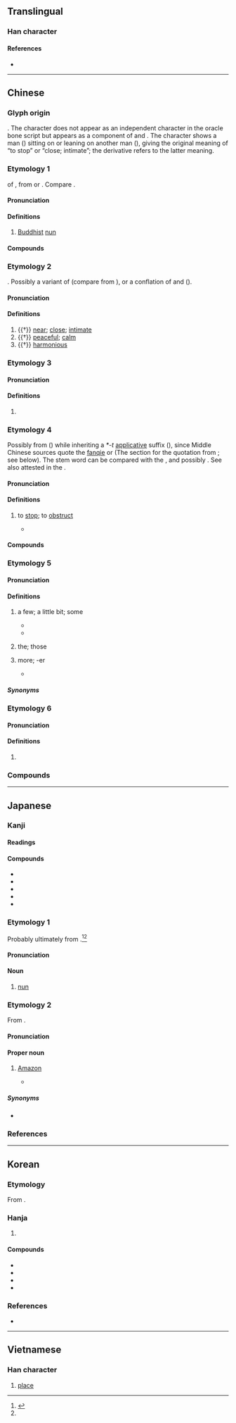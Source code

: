 {{character info}}
==Translingual==
{{stroke order|type=animate}}

===Han character===
{{Han char|rn=44|rad=尸|as=02|sn=5|four=77211|canj=SP|ids=⿸尸匕}}

====References====
* {{Han ref|kx=0300.030|dkj=07635|dj=0596.010|hdz=20965.040|uh=5C3C|ud=23612|bh=A5A7|bd=42407}}

----

==Chinese==

===Glyph origin===
{{Han etyl}}
{{liushu|ic}}. The character does not appear as an independent character in the oracle bone script but appears as a component of {{zh-l|*𢓚}} and {{zh-l|*秜}}. The character shows a man ({{zh-l|*尸}}) sitting on or leaning on another man ({{zh-l|*匕}}), giving the original meaning of “to stop” or “close; intimate”; the derivative {{zh-l|*昵}} refers to the latter meaning.

===Etymology 1===
{{zh-forms}}
{{clipping|zh}} of {{zh-l|比丘尼}}, from {{der|zh|sa|भिक्षुणी||[[female]] [[beggar]]}} or {{der|zh|pi|bhikkhunī||[[female]] [[beggar]]}}. Compare {{cog|sa|भिक्षु||[[beggar]]}}.

====Pronunciation====
{{zh-pron
|m=ní
|m-s=nyi2
|c=nei4,nai4
|c_note=nai4 - vernacular variant
|c-t=nai3
|g=nyi4
|h=pfs=nì;gd=ni2
|j=ni1
|md=nà̤
|mn=ml,tp,tn,tc,lk,sx,yl:nî/qz,kh,tn,hc,lk,km,mg:lî/tp,mg:lûi
|mn_note=lûi - used in {{zh-l|*尼姑}}
|mn-t=ni5
|w=3nyi
|x=nyi2
|mc=y
|cat=n,a,pn
}}

====Definitions====
{{zh-hanzi}}

# [[Buddhist]] [[nun]]

====Compounds====
{{zh-der|尼姑|尼姑庵|尼僧|僧尼|尼庵|比丘尼}}

===Etymology 2===
{{zh-forms}}
{{unk|zh}}. Possibly a variant of {{och-l|邇|near}} (compare {{cog|cmn|-}} {{zh-l|你}} from {{och-l|爾}}), or a conflation of {{och-l|邇|near}} and {{och-l|昵}} ({{zh-ref|Schuessler, 2007}}).

====Pronunciation====
{{zh-pron
|m=ní,nì
|c=nei4
|mc=y
|oc=3,y
|dial=n
|cat=a
}}

====Definitions====
{{zh-hanzi}}

# {{†}} [[near]]; [[close]]; [[intimate]]
# {{†}} [[peaceful]]; [[calm]]
# {{†}} [[harmonious]]

===Etymology 3===
{{zh-forms}}
{{rfe|zh}}

====Pronunciation====
{{zh-pron
|m=Ní
|c=nei4
|mc=y
|oc=
|dial=n
|cat=pn
}}

====Definitions====
{{zh-hanzi}}

# {{surname|zh}}

===Etymology 4===
{{zh-forms}}
Possibly from {{inh|zh|sit-pro|*m/s-njal|t=to sleep; to lie down}} ({{zh-ref|Sagart, 2004}}) while inheriting a ''*-t'' [[applicative]] suffix ({{zh-ref|Jacques, 2016a}}), since Middle Chinese sources quote the [[fanqie]] {{lang|zh|[[女]][[乙]]切}} or {{IPAchar|/*ɳit̚/}} (The ''{{w|Jingdian Shiwen}}'' section for the quotation from ''{{w|Mencius (book)|Mencius}}''; see below). The stem word can be compared with the {{cog|bo|ཉལ་པ|t=to lie down; to go to sleep; to dwell}}, and possibly {{cog|txg|𗱩|tr=njwij|t=to obstruct; to obscure; to choke up}}. See also {{och-l|柅|gloss=stopper}} attested in the ''{{w|I Ching|Zhou Yi}}''.

====Pronunciation====
{{zh-pron
|m=nǐ,nì
|c=nei5,nai6
|oc=1+2,n
|dial=n
|cat=v
}}

====Definitions====
{{zh-hanzi}}

# {{lb|zh|literary}} to [[stop]]; to [[obstruct]]
#* {{zh-x|行{xíng} 或 使 之，止 或 尼{nǐ} 之。行{xíng} 止，非 人 所 能 也。|A man's advancement is effected, it may be, by others, and the stopping him is, it may be, from the efforts of others. But to advance a man or to stop his advance is really beyond the power of other men.|ref=Mencius-L}}

====Compounds====
{{zh-der|阻尼}}

===Etymology 5===
{{zh-forms|alt=乃,倷}}
{{rfe|zh}}

====Pronunciation====
{{zh-pron
|c-t=nai2
|dial=n
|cat=cls
}}

====Definitions====
{{zh-hanzi}}

# {{lb|zh|Taishanese}} a few; a little bit; some
#* {{zh-x|該尼|these ones|C-T}}
#* {{zh-x|有 尼 人 認為 台山話 難 過 廣州話。|Some people think Taishanese is harder than Cantonese.|C-T}}
# {{lb|zh|Taishanese}} the; those
# {{lb|zh|Taishanese}} more; -er
#* {{zh-x|廣州話 係 唔 係 難 尼 啊？|Is Cantonese harder?|C-T}}

=====Synonyms=====
{{zh-dial|些}}

===Etymology 6===
{{zh-forms}}

====Pronunciation====
{{zh-pron
|dial=n
|cat=pref
}}
{{rfp|zh}}

====Definitions====
{{zh-hanzi}}

# {{lb|zh|Leizhou Min}} {{n-g|Prefix in non-face-to-face kinship terms.}}

===Compounds===
{{zh-der|fold=1|尼泊爾|尼古丁|尼加拉瓜|尼龍|尼日爾|尼日利亞|毛里塔尼亞|尼采|尼安德塔人|尼站|尼童子|多明尼加|多米尼克|坦尚尼亞|尼斯信條|不列塔尼|尼羅河|愛沙尼亞|愛奧尼亞|尼父|師尼|印尼|仲尼|尼壇|尼日|布爾哥尼|哈尼族|分尼|威尼斯|宣尼|亞美尼亞|突尼西亞|比基尼|比基尼島|突尼斯|波士尼亞|提舍尼|盤尼西林|白尼羅河|摩尼教|溫尼伯|牟尼|毗尼日用|陀羅尼|阿多尼斯|鐵達尼號|腓尼基人|藍尼羅河|葉尼塞河|馬尼拉|馬尼拉麻|額爾德尼|陀羅尼被|阿尼林|阿摩尼亞|釋迦牟尼|邁錫尼城|羅馬尼亞|腓尼基|尼瑪|阿富汗尼|貝貝羅尼|腓尼基字母|梅拉尼婭|史撥尼克:si2 but6 nei4 hak1|斯普特尼克|迪士尼|泰坦尼克|尼雅|維吉尼亞|尼祿|哈尼喀塔木}}

{{zh-cat|Buddhism}}

----

==Japanese==

===Kanji===
{{ja-kanji|grade=c|rs=尸02}}

====Readings====
{{ja-readings
|goon=に, ねい
|kanon=じ, でい
|kun=あま-
}}

====Compounds====
* {{ja-r|尼%君|あま%ぎみ|[[honorific]] term of [[address]] for a [[nun]] of high social [[standing]]}}
* {{ja-r|尼%御%前|あま% ご%ぜん|[[honorific]] term of [[address]] for a [[nun]]}}
* {{ja-r|尼%寺|あま%でら|a [[Buddhist]] [[temple]] at which [[nun]]s live; a [[Christian]] [[convent]] or [[nunnery]]}}
* {{ja-r|尼%法%師|あま% ほう%し|an [[ordained]] [[Buddhist]] [[nun]]}}
* {{ja-r|尼%僧|に%そう|a [[sister]]: a [[Buddhist]] or [[Christian]] [[nun]]}}

===Etymology 1===
{{ja-kanjitab|yomi=k|あま}}

Probably ultimately from {{der|ja|pi|amma||[[mother]]; [[woman]]}}.<ref name="KDJ">{{R:Kokugo Dai Jiten}}</ref><ref name="DJR"/>

====Pronunciation====
{{ja-pron|あま|acc=1|acc_ref=DJR|acc2=0|acc2_ref=DJR}}

====Noun====
{{ja-noun|あま}}

# [[nun]]

===Etymology 2===
{{ja-kanjitab|yomi=k|あま}}

From {{clipping|ja|アマゾン|tr=Amazon|t=Amazon.com Inc}}.

====Pronunciation====
{{ja-pron|あま}}

====Proper noun====
{{ja-pos|proper|あま}}

# {{lb|ja|internet slang}} [[Amazon]] {{q|Amazon.com Inc}}
#* {{quote-web|ja|url=https://twitter.com/hikaru_yamikage/status/1207963565841211392|date=2019-12-19|author={{lj|闇陰ひかる@騎士団長兼任提督}}|work=Twitter}}
#*: {{ja-usex
|あ、空%戦アルト売ってる（´・ω・`）でも明日%'''尼'''から届くから
|^あ、くう%せん-^アルト うってる（´・ω・`）でも あす% '''^あま''' から とどく から
|Ah, aerial combat version of Alt is sold :( but I'll get it from '''Amazon''' tomorrow
}}

=====Synonyms=====
* {{ja-r|密%林|みつ%りん}}

===References===
<references/>

----

==Korean==

===Etymology===
From {{der|ko|ltc|-}} {{ltc-l|尼|id=1}}. {{hanja-hunmong|니|ni|人類#중02B}}

===Hanja===
{{ko-hanja-search}}
{{ko-hanja|[[여승]]|니||이}}

# {{hanja form of|[[니]]/[[이]]|a Buddhist nun}}

====Compounds====
{{der-top|Compounds}}
* {{ko-l|^인니|印尼}}
* {{ko-l|이승|尼僧}}
* {{ko-l|비구니|比丘尼}}
* {{ko-l|^석가모니|釋迦牟尼}}
{{der-bottom}}

===References===
* {{R:hanjadoc|2652}}

----

==Vietnamese==

===Han character===
{{vi-readings|reading=ni, này, nê, nơi, nầy, nì|rs=尸02}}

# [[place#Noun|place]]